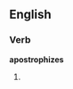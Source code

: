 ==English==

===Verb===
'''apostrophizes'''

# {{third-person singular of|apostrophize}}
{{count page|[[Wiktionary:Page count]]}}